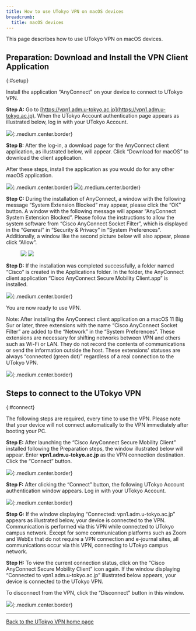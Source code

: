 ```yaml
---
title: How to use UTokyo VPN on macOS devices
breadcrumb:
  title: macOS devices
---
```


This page describes how to use UTokyo VPN on macOS devices.

<SubpageBeginning />

## Preparation: Download and Install the VPN Client Application
{:#setup}

Install the application “AnyConnect” on your device to connect to UTokyo VPN.

**Step A:** Go to [https://vpn1.adm.u-tokyo.ac.jp](https://vpn1.adm.u-tokyo.ac.jp). When the UTokyo Account authentication page appears as illustrated below, log in with your UTokyo Account.

![](img/mac01-vpn1-login.png){:.medium.center.border}

<HelpSecurityEducation />
<HelpMfa />

**Step B:** After the log-in, a download page for the AnyConnect client application, as illustrated below, will appear. Click “Download for macOS” to download the client application.

After these steps, install the application as you would do for any other macOS application.

![](img/mac02-download-page.png){:.medium.center.border}
![](img/mac03-install-1.png){:.medium.center.border}

<HelpWhite />

**Step C:** During the installation of AnyConnect, a window with the following message “System Extension Blocked” may appear, please click the “OK” button. A window with the following message will appear “AnyConnect System Extension Blocked”. Please follow the instructions to allow the system software from “Cisco AnyConnect Socket Filter”, which is displayed in the “General” in “Security & Privacy” in “System Preferences”. Additionally, a window like the second picture below will also appear, please click “Allow”. 

<figure class="gallery">
  <img src="img/mac04-install-2.png" class="border" />
  <img src="img/mac05-install-3.png" class="border" />
</figure>

**Step D:** If the installation was completed successfully, a folder named “Cisco” is created in the Applications folder. In the folder, the AnyConnect client application “Cisco AnyConnect Secure Mobility Client.app” is installed. 

![](img/mac06-cisco-on-app.png){:.medium.center.border}

You are now ready to use VPN.

Note: After installing the AnyConnect client application on a macOS 11 Big Sur or later, three extensions with the name “Cisco AnyConnect Socket Filter” are added to the “Network” in the “System Preferences”. These extensions are necessary for shifting networks between VPN and others such as Wi-Fi or LAN. They do not record the contents of communications or send the information outside the host. These extensions' statuses are always “connected (green dot)” regardless of a real connection to the UTokyo VPN. 

![](img/mac07-macos-pref.png){:.medium.center.border}

## Steps to connect to the UTokyo VPN
{:#connect}

The following steps are required, every time to use the VPN. Please note that your device will not connect automatically to the VPN immediately after booting your PC.

**Step E:** After launching the “Cisco AnyConnect Secure Mobility Client” installed following the Preparation steps, the window illustrated below will appear. Enter **vpn1.adm.u-tokyo.ac.jp** as the VPN connection destination. Click the “Connect” button. 

![](img/mac08-app-window-connect.png){:.medium.center.border}

**Step F:** After clicking the “Connect” button, the following UTokyo Account authentication window appears. Log in with your UTokyo Account.

![](img/mac10-anyconnect-login.png){:.medium.center.border}

<HelpMultipleUsers />
<HelpSecurityEducation />
<HelpMfa />

**Step G:** If the window displaying “Connected: vpn1.adm.u-tokyo.ac.jp” appears as illustrated below, your device is connected to the VPN. Communication is performed via this VPN while connected to UTokyo campus network. Except for some communication platforms such as Zoom and WebEx that do not require a VPN connection and e-journal sites, all communications occur via this VPN, connecting to UTokyo campus network.

**Step H:** To view the current connection status, click on the “Cisco AnyConnect Secure Mobility Client” icon again. If the window displaying “Connected to vpn1.adm.u-tokyo.ac.jp” illustrated below appears, your device is connected to the UTokyo VPN.

To disconnect from the VPN, click the “Disconnect” button in this window.

![](img/mac11-vpn-connected-window.png){:.medium.center.border}

---

[Back to the UTokyo VPN home page](.)
